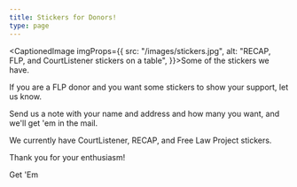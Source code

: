 ```yaml
---
title: Stickers for Donors!
type: page
---
```


<CaptionedImage imgProps={{
  src: "/images/stickers.jpg",
  alt: "RECAP, FLP, and CourtListener stickers on a table",
}}>Some of the stickers we have.</CaptionedImage>

If you are a FLP donor and you want some stickers to show your support, let us know.

Send us a note with your name and address and how many you want, and we'll get 'em in the mail.

We currently have CourtListener, RECAP, and Free Law Project stickers.

Thank you for your enthusiasm!

<div className="text-center mt-12">
  <PurpleButton size={"lg"} href="/contact/">Get 'Em</PurpleButton>
</div>